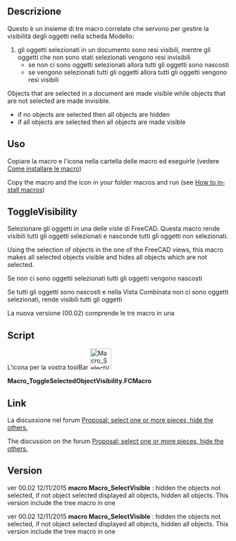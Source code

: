<languages/>
<div class="mw-translate-fuzzy">
{{Macro/it
|Name=Toggle Visibility
|Translate=Visibilità oggetti
|Icon=Macro SelectVisible.png
|Description=Nasconde gli oggetti non selezionati e piu.
|Author=Mario52
|Version=00.02
|Date=2015-11-12|FCVersion=All
|Download=[https://www.freecadweb.org/wiki/images/4/42/Macro_SelectVisible.png ToolBar Icon]
|SeeAlso=[[Macro_Toggle_Visibility2_1-2/it|Macro Toggle Visibility2 1-2]]<br>[[Macro_Toggle_Visibility2_2-2/it|Macro Toggle Visibility2 2-2]]<br>[[Macro_VisibleAlls/it|Macro VisibleAlls]]<br>[[Macro_HiddenAlls/it|Macro HiddenAlls]]<br>[[Macro_If_Selected_Stay_If_Not_Then_Delete/it|Macro If Selected Stay If Not Then Delete]]
}}
</div>

<span id="Description"></span>
<div class="mw-translate-fuzzy">
==Descrizione==
Questo è un insieme di tre macro correlate che servono per gestire la visibilità degli oggetti nella scheda Modello:
# gli oggetti selezionati in un documento sono resi visibili, mentre gli oggetti che non sono stati selezionati vengono resi invisibili
#* se non ci sono oggetti selezionati allora tutti gli oggetti sono nascosti
#* se vengono selezionati tutti gli oggetti allora tutti gli oggetti vengono resi visibili
</div>

<div lang="en" dir="ltr" class="mw-content-ltr">
Objects that are selected in a document are made visible while objects that are not selected are made invisible.
* if no objects are selected then all objects are hidden
* if all objects are selected then all objects are made visible
</div>

<span id="How_To_Use"></span>
<div class="mw-translate-fuzzy">
==Uso==
Copiare la macro e l'icona nella cartella delle macro ed eseguirle (vedere [[How to install macros/it|Come installare le macro]])
</div>

<div lang="en" dir="ltr" class="mw-content-ltr">
Copy the macro and the icon in your folder macros and run (see [[How_to_install_macros|How to install macros]])
</div>

<span id="Toggle_Visibility"></span>
<div class="mw-translate-fuzzy">
==ToggleVisibility==
Selezionare gli oggetti in una delle viste di FreeCAD. Questa macro rende visibili tutti gli oggetti selezionati e nasconde tutti gli oggetti non selezionati.
</div>

<div lang="en" dir="ltr" class="mw-content-ltr">
Using the selection of objects in the one of the FreeCAD views, this macro makes all selected objects visible and hides all objects which are not selected.
</div>

<div class="mw-translate-fuzzy">
Se non ci sono oggetti selezionati tutti gli oggetti vengono nascosti
</div>

<div class="mw-translate-fuzzy">
Se tutti gli oggetti sono nascosti e nella Vista Combinata non ci sono oggetti selezionati, rende visibili tutti gli oggetti
</div>

<div class="mw-translate-fuzzy">
La nuova versione (00.02) comprende le tre macro in una
</div>

==Script==

L'icona per la vostra toolBar [[File:Macro SelectVisible.png|48px]]

'''Macro_ToggleSelectedObjectVisibility.FCMacro'''

{{MacroCode|code=

import FreeCAD
# Macro_ToggleSelectedObjectVisibility
__title__="Macro_ToggleSelectedObjectVisibility"
__author__ = "Mario52"
__url__     = "https://freecad.org/index-fr.html"
__version__ = "00.02"
__date__    = "12/11/2015"

try:
    compt = 0
    for ShapeNameObj in FreeCAD.ActiveDocument.Objects:                                   # list alls objet for test if alls hidden
        if (FreeCADGui.ActiveDocument.getObject(ShapeNameObj.Name).Visibility == False) and (Gui.Selection.isSelected(ShapeNameObj) == False):
            compt += 1                                                                    # if hidden : compt += 1
            #print "False : ",ShapeNameObj.Name
    if compt == len(FreeCAD.ActiveDocument.Objects):                                      # if (compt = Alls objects hidden) then Visibility = True
        for ShapeNameObj in FreeCAD.ActiveDocument.Objects:
            FreeCADGui.ActiveDocument.getObject(ShapeNameObj.Name).Visibility = True      # Visibility = True
            #print "True  : ",ShapeNameObj.Name
        compt = 0
    else :
        for ShapeNameObj in FreeCAD.ActiveDocument.Objects:                               # hidde objects not selecteds
            if Gui.Selection.isSelected(ShapeNameObj) == False:
                FreeCADGui.ActiveDocument.getObject(ShapeNameObj.Name).Visibility = False # if objects is not selected then Visibility = False (Hidden)
                #print "False : ",ShapeNameObj.Name
            else:
                FreeCADGui.ActiveDocument.getObject(ShapeNameObj.Name).Visibility = True  # if objects are hidden and selected then Visibility = True and hidden alls objects visibles
                #print "True  : ",ShapeNameObj.Name
except Exception:
    None
}}

<span id="Link"></span>
<div class="mw-translate-fuzzy">
==Link==
La discussione nel forum [http://forum.freecadweb.org/viewtopic.php?f=8&t=13152 Proposal: select one or more pieces, hide the others.]
</div>

<div lang="en" dir="ltr" class="mw-content-ltr">
The discussion on the forum [https://forum.freecad.org/viewtopic.php?f=8&t=13152 Proposal: select one or more pieces, hide the others.]
</div>

<span id="Version"></span>
<div class="mw-translate-fuzzy">
==Version==
ver 00.02 12/11/2015 '''macro Macro_SelectVisible''' : hidden the objects not selected, if not object selected displayed all objects, hidden all objects. This version include the tree macro in one
</div>

<div lang="en" dir="ltr" class="mw-content-ltr">
ver 00.02 12/11/2015 '''macro Macro_SelectVisible''' : hidden the objects not selected, if not object selected displayed all objects, hidden all objects. This version include the tree macro in one
</div>